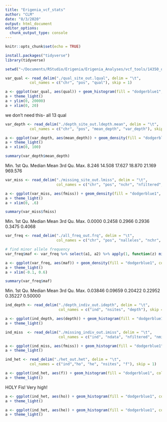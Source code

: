 ```yaml
---
title: "Erigenia_vcf_stats"
author: "CLM"
date: "8/3/2020"
output: html_document
editor_options: 
  chunk_output_type: console
---
```


```r
knitr::opts_chunk$set(echo = TRUE)
```

```r
install.packages("tidyverse")
library(tidyverse)
```
```r
setwd("~/Documents/RStudio/Erigenia/Erigenia_Analyses/vcf_tools/14350_output")
```

```r
var_qual <- read_delim("./qual_site_out.lqual", delim = "\t",
           col_names = c("chr", "pos", "qual"), skip = 1)
```
```r
a <- ggplot(var_qual, aes(qual)) + geom_histogram(fill = "dodgerblue1", colour = "black", alpha = 0.5)
a + theme_light() 
a + ylim(0, 20000)
a + xlim(0, 20)
```
we don't need this- all 13 qual


```r
var_depth <- read_delim("./depth_site_out.ldepth.mean", delim = "\t",
           col_names = c("chr", "pos", "mean_depth", "var_depth"), skip = 1)
```
```r
a <- ggplot(var_depth, aes(mean_depth)) + geom_density(fill = "dodgerblue1", colour = "black", alpha = 0.3)
a + theme_light()
a + xlim(0, 100)
```
```r
summary(var_depth$mean_depth)
```
 Min. 1st Qu.  Median    Mean 3rd Qu.    Max. 
  8.246  14.508  17.627  18.870  21.169 969.576 


```r
var_miss <- read_delim("./missing_site_out.lmiss", delim = "\t",
                       col_names = c("chr", "pos", "nchr", "nfiltered", "nmiss", "fmiss"), skip = 1)
```
```r
a <- ggplot(var_miss, aes(fmiss)) + geom_density(fill = "dodgerblue1", colour = "black", alpha = 0.3)
a + theme_light()
a + xlim(0, .6)
```
```r
summary(var_miss$fmiss)
```
Min. 1st Qu.  Median    Mean 3rd Qu.    Max. 
 0.0000  0.2458  0.2966  0.2936  0.3475  0.4068
 


```r
var_freq <- read_delim("./all_freq_out.frq", delim = "\t",
                       col_names = c("chr", "pos", "nalleles", "nchr", "a1", "a2"), skip = 1)
```
```r
# find minor allele frequency
var_freq$maf <- var_freq %>% select(a1, a2) %>% apply(1, function(z) min(z))
```
```r
a <- ggplot(var_freq, aes(maf)) + geom_density(fill = "dodgerblue1", colour = "black", alpha = 0.3)
a + theme_light()
a + xlim(-0.1, 0.6)
```
```r
summary(var_freq$maf)
```
 Min. 1st Qu.  Median    Mean 3rd Qu.    Max. 
0.03846 0.09659 0.20422 0.22952 0.35227 0.50000


```r
ind_depth <- read_delim("./depth_indiv_out.idepth", delim = "\t",
                        col_names = c("ind", "nsites", "depth"), skip = 1)
```
```r
a <- ggplot(ind_depth, aes(depth)) + geom_histogram(fill = "dodgerblue1", colour = "black", alpha = 0.3)
a + theme_light()
```


```r
ind_miss  <- read_delim("./missing_indiv_out.imiss", delim = "\t",
                        col_names = c("ind", "ndata", "nfiltered", "nmiss", "fmiss"), skip = 1)
```
```r
a <- ggplot(ind_miss, aes(fmiss)) + geom_histogram(fill = "dodgerblue1", colour = "black", alpha = 0.3)
a + theme_light()
```


```r
ind_het <- read_delim("./het_out.het", delim = "\t",
           col_names = c("ind","ho", "he", "nsites", "f"), skip = 1)
```
```r
a <- ggplot(ind_het, aes(f)) + geom_histogram(fill = "dodgerblue1", colour = "black", alpha = 0.3)
a + theme_light()
```
HOLY Fis! Very high!
```r
a <- ggplot(ind_het, aes(ho)) + geom_histogram(fill = "dodgerblue1", colour = "black", alpha = 0.3)
a + theme_light()
```
```r
a <- ggplot(ind_het, aes(he)) + geom_histogram(fill = "dodgerblue1", colour = "black", alpha = 0.3)
a + theme_light()
```